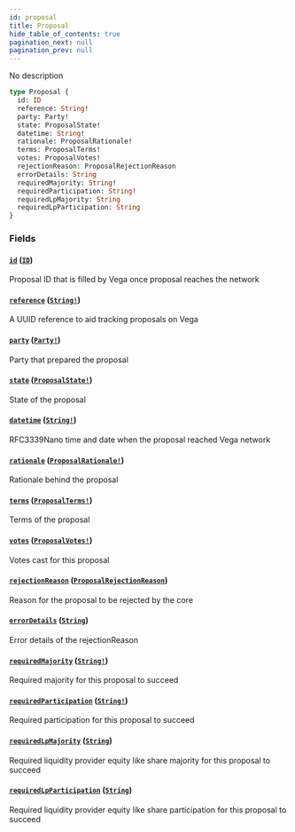 ```yaml
---
id: proposal
title: Proposal
hide_table_of_contents: true
pagination_next: null
pagination_prev: null
---
```



No description

```graphql
type Proposal {
  id: ID
  reference: String!
  party: Party!
  state: ProposalState!
  datetime: String!
  rationale: ProposalRationale!
  terms: ProposalTerms!
  votes: ProposalVotes!
  rejectionReason: ProposalRejectionReason
  errorDetails: String
  requiredMajority: String!
  requiredParticipation: String!
  requiredLpMajority: String
  requiredLpParticipation: String
}
```


### Fields

#### [`id`](#) ([`ID`](/docs/testnet/graphql/scalars/id))

Proposal ID that is filled by Vega once proposal reaches the network


#### [`reference`](#) ([`String!`](/docs/testnet/graphql/scalars/string))

A UUID reference to aid tracking proposals on Vega


#### [`party`](#) ([`Party!`](/docs/testnet/graphql/objects/party))

Party that prepared the proposal


#### [`state`](#) ([`ProposalState!`](/docs/testnet/graphql/enums/proposal-state))

State of the proposal


#### [`datetime`](#) ([`String!`](/docs/testnet/graphql/scalars/string))

RFC3339Nano time and date when the proposal reached Vega network


#### [`rationale`](#) ([`ProposalRationale!`](/docs/testnet/graphql/objects/proposal-rationale))

Rationale behind the proposal


#### [`terms`](#) ([`ProposalTerms!`](/docs/testnet/graphql/objects/proposal-terms))

Terms of the proposal


#### [`votes`](#) ([`ProposalVotes!`](/docs/testnet/graphql/objects/proposal-votes))

Votes cast for this proposal


#### [`rejectionReason`](#) ([`ProposalRejectionReason`](/docs/testnet/graphql/enums/proposal-rejection-reason))

Reason for the proposal to be rejected by the core


#### [`errorDetails`](#) ([`String`](/docs/testnet/graphql/scalars/string))

Error details of the rejectionReason


#### [`requiredMajority`](#) ([`String!`](/docs/testnet/graphql/scalars/string))

Required majority for this proposal to succeed


#### [`requiredParticipation`](#) ([`String!`](/docs/testnet/graphql/scalars/string))

Required participation for this proposal to succeed


#### [`requiredLpMajority`](#) ([`String`](/docs/testnet/graphql/scalars/string))

Required liquidity provider equity like share majority for this proposal to succeed


#### [`requiredLpParticipation`](#) ([`String`](/docs/testnet/graphql/scalars/string))

Required liquidity provider equity like share participation for this proposal to succeed





